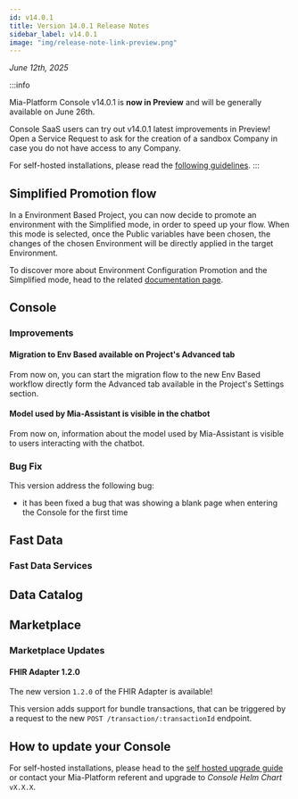 ---
id: v14.0.1
title: Version 14.0.1 Release Notes
sidebar_label: v14.0.1
image: "img/release-note-link-preview.png"
---

_June 12th, 2025_

:::info

Mia-Platform Console v14.0.1 is **now in Preview** and will be generally available on June 26th.

Console SaaS users can try out v14.0.1 latest improvements in Preview! Open a Service Request to ask for the creation of a sandbox Company in case you do not have access to any Company.

For self-hosted installations, please read the [following guidelines](#how-to-update-your-console).
:::

## Simplified Promotion flow

In a Environment Based Project, you can now decide to promote an environment with the Simplified mode, in order to speed up your flow.
When this mode is selected, once the Public variables have been chosen, the changes of the chosen Environment will be directly applied in the target Environment. 

To discover more about Environment Configuration Promotion and the Simplified mode, head to the related [documentation page](/).

## Console

### Improvements

#### Migration to Env Based available on Project's Advanced tab

From now on, you can start the migration flow to the new Env Based workflow directly form the Advanced tab available in the Project's Settings section.

#### Model used by Mia-Assistant is visible in the chatbot

From now on, information about the model used by Mia-Assistant is visible to users interacting with the chatbot.

### Bug Fix

This version address the following bug:

* it has been fixed a bug that was showing a blank page when entering the Console for the first time

## Fast Data

### Fast Data Services

## Data Catalog

## Marketplace

### Marketplace Updates

#### FHIR Adapter 1.2.0

The new version `1.2.0` of the FHIR Adapter is available!

This version adds support for bundle transactions, that can be triggered by a request to the new `POST /transaction/:transactionId` endpoint.

## How to update your Console

For self-hosted installations, please head to the [self hosted upgrade guide](/infrastructure/self-hosted/installation-chart/100_how-to-upgrade.md) or contact your Mia-Platform referent and upgrade to _Console Helm Chart_ `vX.X.X`.

